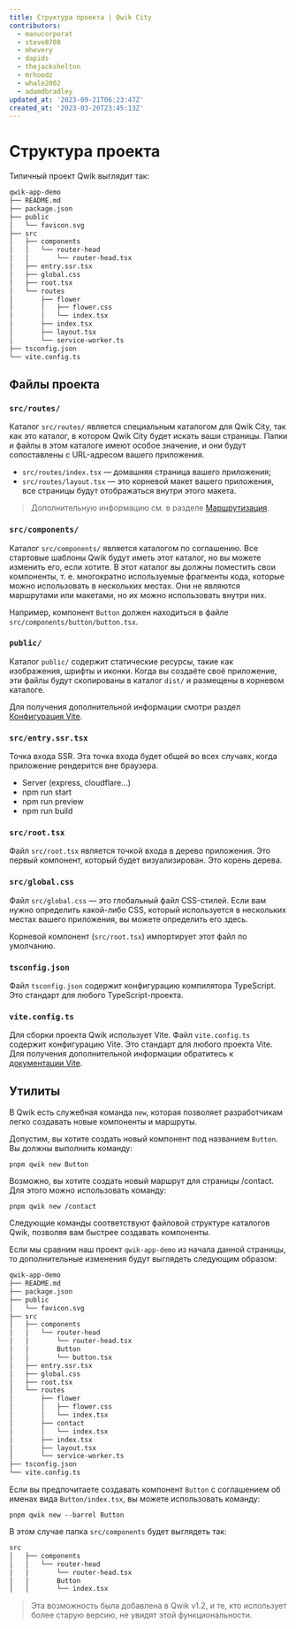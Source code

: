 ```yaml
---
title: Структура проекта | Qwik City
contributors:
  - manucorporat
  - steve8708
  - mhevery
  - dapids
  - thejackshelton
  - mrhoodz
  - whale2002
  - adamdbradley
updated_at: '2023-09-21T06:23:47Z'
created_at: '2023-03-20T23:45:13Z'
---
```


# Структура проекта

Типичный проект Qwik выглядит так:

```bash
qwik-app-demo
├── README.md
├── package.json
├── public
│   └── favicon.svg
├── src
│   ├── components
│   │   └── router-head
│   │       └── router-head.tsx
│   ├── entry.ssr.tsx
│   ├── global.css
│   ├── root.tsx
│   └── routes
│       ├── flower
│       │   ├── flower.css
│       │   └── index.tsx
│       ├── index.tsx
│       ├── layout.tsx
│       └── service-worker.ts
├── tsconfig.json
└── vite.config.ts
```

## Файлы проекта

### `src/routes/`

Каталог `src/routes/` является специальным каталогом для Qwik City, так как это каталог, в котором Qwik City будет искать ваши страницы. Папки и файлы в этом каталоге имеют особое значение, и они будут сопоставлены с URL-адресом вашего приложения.

- `src/routes/index.tsx` — домашняя страница вашего приложения;
- `src/routes/layout.tsx` — это корневой макет вашего приложения, все страницы будут отображаться внутри этого макета.

> Дополнительную информацию см. в разделе [Маршрутизация](../routing/).

### `src/components/`

Каталог `src/components/` является каталогом по соглашению. Все стартовые шаблоны Qwik будут иметь этот каталог, но вы можете изменить его, если хотите. В этот каталог вы должны поместить свои компоненты, т. е. многократно используемые фрагменты кода, которые можно использовать в нескольких местах. Они не являются маршрутами или макетами, но их можно использовать внутри них.

Например, компонент `Button` должен находиться в файле `src/components/button/button.tsx`.

### `public/`

Каталог `public/` содержит статические ресурсы, такие как изображения, шрифты и иконки. Когда вы создаёте своё приложение, эти файлы будут скопированы в каталог `dist/` и размещены в корневом каталоге.

Для получения дополнительной информации смотри раздел [Конфигурация Vite](https://vitejs.dev/guide/build.html#public-base-path).

### `src/entry.ssr.tsx`

Точка входа SSR. Эта точка входа будет общей во всех случаях, когда приложение рендерится вне браузера.

- Server (express, cloudflare...)
- npm run start
- npm run preview
- npm run build

### `src/root.tsx`

Файл `src/root.tsx` является точкой входа в дерево приложения. Это первый компонент, который будет визуализирован. Это корень дерева.

### `src/global.css`

Файл `src/global.css` — это глобальный файл CSS-стилей. Если вам нужно определить какой-либо CSS, который используется в нескольких местах вашего приложения, вы можете определить его здесь.

Корневой компонент (`src/root.tsx`) импортирует этот файл по умолчанию.

### `tsconfig.json`

Файл `tsconfig.json` содержит конфигурацию компилятора TypeScript. Это стандарт для любого TypeScript-проекта.

### `vite.config.ts`

Для сборки проекта Qwik использует Vite. Файл `vite.config.ts` содержит конфигурацию Vite. Это стандарт для любого проекта Vite. Для получения дополнительной информации обратитесь к [документации Vite](https://vitejs.dev/config/).

## Утилиты

В Qwik есть служебная команда `new`, которая позволяет разработчикам легко создавать новые компоненты и маршруты.

Допустим, вы хотите создать новый компонент под названием `Button`. Вы должны выполнить команду:

```tsx
pnpm qwik new Button
```

Возможно, вы хотите создать новый маршрут для страницы /contact. Для этого можно использовать команду:

```tsx
pnpm qwik new /contact
```

Следующие команды соответствуют файловой структуре каталогов Qwik, позволяя вам быстрее создавать компоненты.

Если мы сравним наш проект `qwik-app-demo` из начала данной страницы, то дополнительные изменения будут выглядеть следующим образом:

```bash
qwik-app-demo
├── README.md
├── package.json
├── public
│   └── favicon.svg
├── src
│   ├── components
│   │   └── router-head
│   │       └── router-head.tsx
│   │       Button
│   │       └── button.tsx
│   ├── entry.ssr.tsx
│   ├── global.css
│   ├── root.tsx
│   └── routes
│       ├── flower
│       │   ├── flower.css
│       │   └── index.tsx
│       ├── contact
│       │   └── index.tsx
│       ├── index.tsx
│       ├── layout.tsx
│       └── service-worker.ts
├── tsconfig.json
└── vite.config.ts
```

Если вы предпочитаете создавать компонент `Button` с соглашением об именах вида `Button/index.tsx`, вы можете использовать команду:

```tsx
pnpm qwik new --barrel Button
```

В этом случае папка `src/components` будет выглядеть так:

```bash
src
│   ├── components
│   │   └── router-head
│   │       └── router-head.tsx
│   │       Button
│   │       └── index.tsx
```

> Эта возможность была добавлена в Qwik v1.2, и те, кто использует более старую версию, не увидят этой функциональности.
